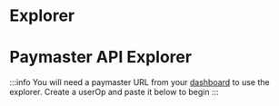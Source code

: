 # Explorer


# Paymaster API Explorer

:::info
You will need a paymaster URL from your [dashboard](https://dashboard.biconomy.io/) to use the explorer. Create a userOp and paste it below to begin
:::

<Explorer />